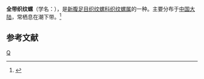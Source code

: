 {{Speciesbox
| taxon = Nassarius dominulus
| binomial_authority = (Tapparone-Canefri)
}}
'''全带织纹螺'''（学名：''{{lang|la|Nassarius dominulus}}''），是[[新腹足目|新腹足目]][[织纹螺科|织纹螺科]][[织纹螺属|织纹螺属]]的一种。主要分布于[[中国大陆|中国大陆]]，常栖息在潮下带。<ref>{{cite web|url=http://shell.sinica.edu.tw/chinese/shellbase_detail.php?science_no=6196|title=国际贝库：全带织纹螺|publisher=台湾贝类资料库|accessdate=2009-08-11|archive-date=2016-03-04|archive-url=https://web.archive.org/web/20160304105302/http://shell.sinica.edu.tw/chinese/shellbase_detail.php?science_no=6196}}</ref>

== 参考文献 ==
{{reflist}}
{{taxonbar}}

[[Category:织纹螺属|Q]]
